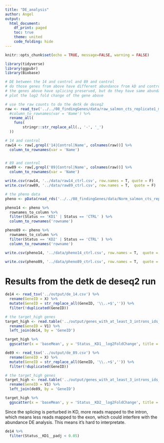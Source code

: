 ```yaml
---
title: "DE_analysis"
author: Angel
output:
  html_document:
    df_print: paged
    toc: true
    theme: united
    code_folding: hide
---
```


```r
knitr::opts_chunk$set(echo = TRUE, message=FALSE, warning = FALSE)
```

```r
library(tidyverse)
library(ggpubr)
library(Biobase)
```


```r
# DE between the 14 and control and 89 and control 
# do those genes from above have different abundance from kD and control 
# the genes above have splicing preserved, but do they have same abundance 
# plot the log2 fold change of the gene above

# use the raw counts to do the detk de deseq2
raw <- read_tsv('../../08_findingGenes/data/raw_salmon_cts_replicate1_matrix.csv') %>%
  #column_to_rownames(var = 'Name') %>%
  rename_all(
    funs(
        stringr::str_replace_all(., '-', '_') 
  ))

# 14 and control
raw14 <- raw[,grepl('14|Control|Name', colnames(raw))] %>%
  column_to_rownames(var = 'Name')


# 89 and control
raw89 <- raw[,grepl('89|Control|Name', colnames(raw))] %>%
  column_to_rownames(var = 'Name')

write.csv(raw14, '../data/raw14_ctrl.csv', row.names = T, quote = F)
write.csv(raw89, '../data/raw89_ctrl.csv', row.names = T,  quote = F)
```

```r
# the pheno data
pheno <- pData(read_rds('../../08_findingGenes/data/Norm_salmon_cts_replicate1_eset_unfiltered.RDS'))

pheno14 <- pheno %>%
  rownames_to_column %>%
  filter(Status == 'KD1' | Status == 'CTRL' ) %>%
  column_to_rownames('rowname')

pheno89 <- pheno %>%
  rownames_to_column %>%
  filter(Status == 'KD2' | Status == 'CTRL' ) %>%
  column_to_rownames('rowname')

write.csv(pheno14, '../data/pheno14_ctrl.csv', row.names = T,  quote = F)

write.csv(pheno89, '../data/pheno89_ctrl.csv', row.names = T,  quote = F)
```

# Results from the detk de deseq2 run

```r
de14 <- read_tsv('../output/de_14.csv') %>%
  rename(GeneID = X) %>%
  mutate(GeneID = str_replace_all(GeneID, '\\..+$','')) %>%
  filter(!duplicated(GeneID))

# the target_high genes
target_high <- read.table('../output/genes_with_at_least_3_introns_ids_highTPM.txt', stringsAsFactors = F) %>%
  rename(GeneID = V1) %>%
  left_join(de14, by = 'GeneID')

target_high %>%
  ggscatter(x = 'baseMean', y = 'Status__KD1__log2FoldChange', title = '14-control basemean vs log2FC')
```

```r
de89 <- read_tsv('../output/de_89.csv') %>%
  rename(GeneID = X) %>%
  mutate(GeneID = str_replace_all(GeneID, '\\..+$','')) %>%
  filter(!duplicated(GeneID))

# the target_high genes
target_high <- read.table('../output/genes_with_at_least_3_introns_ids_highTPM.txt', stringsAsFactors = F) %>%
  rename(GeneID = V1) %>%
  left_join(de89, by = 'GeneID')

target_high %>%
  ggscatter(x = 'baseMean', y = 'Status__KD2__log2FoldChange', title = '89-control basemean vs log2FC')
```

Since the splicing is perturbed in KD, more reads mapped to the intron, which means less reads mapped to the exon, which could interfere with the abundance DE analysis. This means it's hard to interpretate. 

```r
de14 %>%
  filter(Status__KD1__padj < 0.05)
```


